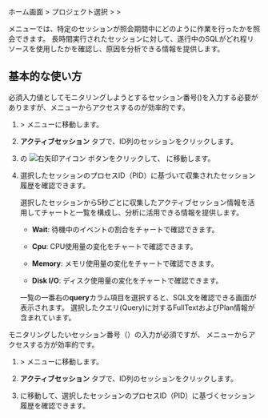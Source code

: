ホーム画面 &gt; プロジェクト選択 &gt; <Cmdname sid="side_analysis" className="uitext" /> &gt; <Cmdname sid="side_sessionHistory" className="uitext" />

<Cmdname sid="side_sessionHistory" className="uitext" />メニューでは、特定のセッションが照会期間中にどのように作業を行ったかを照会できます。 長時間実行されたセッションに対して、遂行中のSQLがどれ程リソースを使用したかを確認し、原因を分析できる情報を提供します。

## 基本的な使い方

<Xclude product="mysql">

必須入力値としてモニタリングしようとするセッション番号(<Cmdname sid="TTL06802" className="uitext" />)を入力する必要がありますが、<Cmdname sid="side_dbMonitoring" className="uitext" />メニューからアクセスするのが効率的です。

1. <Cmdname sid="side_dashboard" className="uitext" /> > <Cmdname sid="side_dbMonitoring" className="uitext" /> メニューに移動します。

2. **アクティブセッション** タブで、ID列のセッションをクリックします。

3. <Cmdname sid="session_detail" className="uitext" /> の <Cmdname sid="TTL06721" className="uitext" /> ![右矢印アイコン](/img/ic-s-right.svg) ボタンをクリックして、<Cmdname sid="side_sessionHistory" className="uitext" /> に移動します。

4. 選択したセッションのプロセスID（PID）に基づいて収集されたセッション履歴を確認できます。

   <InDoc product="oracle-pro,oracle"><ImgLang img='db-session-history-oracle-pro-03.png' desc='セッション履歴' /></InDoc>

   <InDoc product="postgresql"><ImgLang img='db-session-history-03.png' desc='セッション履歴' /></InDoc>

   選択したセッションから5秒ごとに収集したアクティブセッション情報を活用してチャートと一覧を構成し、分析に活用できる情報を提供します。 

   - **Wait**: 待機中のイベントの割合をチャートで確認できます。

   - **Cpu**: CPU使用量の変化をチャートで確認できます。

   - **Memory**: メモリ使用量の変化をチャートで確認できます。

   - **Disk I/O**: ディスク使用量の変化をチャートで確認できます。

   一覧の一番右の**query**カラム項目を選択すると、SQL文を確認できる<Cmdname sid="TTL06224" className="uitext" />画面が表示されます。 選択したクエリ(Query)に対するFullTextおよびPlan情報が含まれています。

</Xclude>

<InDoc product="mysql">

モニタリングしたいセッション番号（<Cmdname sid="TTL06802" className="uitext" />）の入力が必須ですが、<Cmdname sid="side_dbMonitoring" className="uitext" /> メニューからアクセスする方が効率的です。

1. <Cmdname sid="side_dashboard" className="uitext" /> > <Cmdname sid="side_dbMonitoring" className="uitext" /> メニューに移動します。

1. **アクティブセッション** タブで、ID列のセッションをクリックします。

1. <Cmdname sid="side_sessionHistory" className="uitext" /> に移動して、選択したセッションのプロセスID（PID）に基づくセッション履歴を確認できます。

</InDoc>

